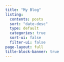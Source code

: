 ```yaml
---
title: "My Blog"
listing:
  contents: posts
  sort: "date-desc"
  type: default
  categories: true
  sort-ui: false
  filter-ui: false
page-layout: full
title-block-banner: true
---
```

